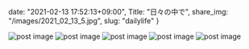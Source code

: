date: "2021-02-13 17:52:13+09:00",
Title: "日々の中で",
share_img: "/images/2021_02_13_5.jpg",
slug: "dailylife"
}

<img src="/images/2021_02_13_1.jpg" alt="post image" />
<img src="/images/2021_02_13_2.jpg" alt="post image" />
<img src="/images/2021_02_13_3.jpg" alt="post image" />
<img src="/images/2021_02_13_4.jpg" alt="post image" />
<img src="/images/2021_02_13_5.jpg" alt="post image" />